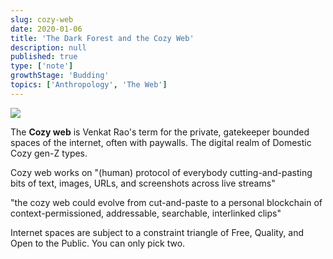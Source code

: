 ```yaml
---
slug: cozy-web
date: 2020-01-06
title: 'The Dark Forest and the Cozy Web'
description: null
published: true
type: ['note']
growthStage: 'Budding'
topics: ['Anthropology', 'The Web']
---
```


<Image src="./cozyweb-tw.png" />

The **Cozy web** is Venkat Rao's term for the private, gatekeeper bounded spaces of the internet, often with paywalls. The digital realm of Domestic Cozy gen-Z types.

Cozy web works on "(human) protocol of everybody cutting-and-pasting bits of text, images, URLs, and screenshots across live streams"

"the cozy web could evolve from cut-and-paste to a personal blockchain of context-permissioned, addressable, searchable, interlinked clips"

Internet spaces are subject to a constraint triangle of Free, Quality, and Open to the Public. You can only pick two.




